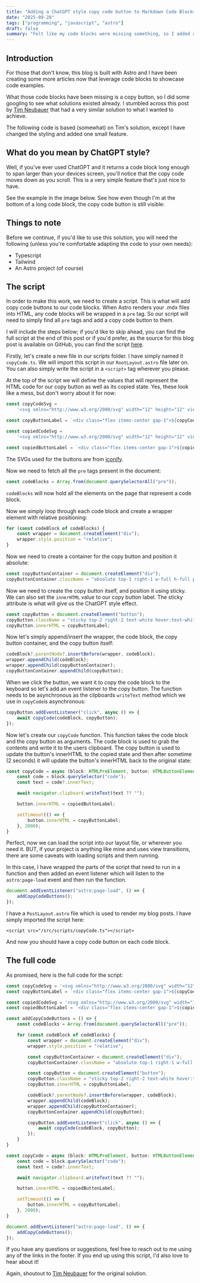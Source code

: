 ```yaml
---
title: "Adding a ChatGPT style copy code button to Markdown Code Blocks in Astro"
date: "2025-09-28"
tags: ["programming", "javascript", "astro"]
draft: false
summary: "Felt like my code blocks were missing something, so I added a ChatGPT style copy code button to them."
---
```


## Introduction

For those that don't know, this blog is built with Astro and I have been creating some more articles now that leverage code blocks to showcase code examples.

What those code blocks have been missing is a copy button, so I did some googling to see what solutions existed already. I stumbled across this post by [Tim Neubauer](https://timneubauer.dev/blog/copy-code-button-in-astro) that had a very similar solution to what I wanted to achieve.

The following code is based (somewhat) on Tim's solution, except I have changed the styling and added one small feature.

## What do you mean by ChatGPT style?

Well, if you've ever used ChatGPT and it returns a code block long enough to span larger than your devices screen, you'll notice that the copy code moves down as you scroll. This is a very simple feature that's just nice to have.

See the example in the image below. See how even though I'm at the bottom of a long code block, the copy code button is still visible:

<PostImage src="/static/images/chatgpt-copy-code-button.png" alt="ChatGPT style copy code button" />

## Things to note

Before we continue, if you'd like to use this solution, you will need the following (unless you're comfortable adapting the code to your own needs):

- Typescript
- Tailwind
- An Astro project (of course)

## The script

In order to make this work, we need to create a script. This is what will add copy code buttons to our code blocks. When Astro renders your .mdx files into HTML, any code blocks will be wrapped in a `pre` tag. So our script will need to simply find all `pre` tags and add a copy code button to them.

I will include the steps below; if you'd like to skip ahead, you can find the full script at the end of this post or if you'd prefer, as the source for this blog post is available on GitHub, you can find the script [here](https://git.akif.kr/akif.kr/blob/main/src/scripts/copyCode.ts).

Firstly, let's create a new file in our scripts folder. I have simply named it `copyCode.ts`. We will import this script in our `RootLayout.astro` file later on. You can also simply write the script in a `<script>` tag wherever you please.

At the top of the script we will define the values that will represent the HTML code for our copy button as well as its copied state. Yes, these look like a mess, but don't worry about it for now:

```typescript
const copyCodeSvg = 
    '<svg xmlns="http://www.w3.org/2000/svg" width="12" height="12" viewBox="0 0 24 24"><path fill="currentColor" d="M9 18q-.825 0-1.412-.587T7 16V4q0-.825.588-1.412T9 2h9q.825 0 1.413.588T20 4v12q0 .825-.587 1.413T18 18zm0-2h9V4H9zm-4 6q-.825 0-1.412-.587T3 20V7q0-.425.288-.712T4 6t.713.288T5 7v13h10q.425 0 .713.288T16 21t-.288.713T15 22zm4-6V4z"/></svg>'

const copyButtonLabel = `<div class="flex items-center gap-1">${copyCodeSvg}<div>Copy Code</div></div>`;

const copiedCodeSvg = 
    '<svg xmlns="http://www.w3.org/2000/svg" width="12" height="12" viewBox="0 0 24 24"><path fill="currentColor" d="m10 13.6l5.9-5.9q.275-.275.7-.275t.7.275t.275.7t-.275.7l-6.6 6.6q-.3.3-.7.3t-.7-.3l-2.6-2.6q-.275-.275-.275-.7t.275-.7t.7-.275t.7.275z"/></svg>'

const copiedButtonLabel = `<div class="flex items-center gap-1">${copiedCodeSvg}<div>Copied</div></div>`
```

The SVGs used for the buttons are from [iconify](https://iconify.design/).

Now we need to fetch all the `pre` tags present in the document:

```typescript
const codeBlocks = Array.from(document.querySelectorAll("pre"));
```

`codeBlocks` will now hold all the elements on the page that represent a code block.

Now we simply loop through each code block and create a wrapper element with relative positioning:

```typescript
for (const codeBlock of codeBlocks) {
    const wrapper = document.createElement("div");
    wrapper.style.position = "relative";
}
```

Now we need to create a container for the copy button and position it absolute:

```typescript
const copyButtonContainer = document.createElement("div");
copyButtonContainer.className = "absolute top-1 right-1 w-full h-full pointer-events-none flex justify-end items-start";
```

Now we need to create the copy button itself, and position it using sticky. We can also set the `innerHTML` value to our copy button label. The sticky attribute is what will give us the ChatGPT style effect.

```typescript
const copyButton = document.createElement("button");
copyButton.className = "sticky top-2 right-2 text-white hover:text-white/75 bg-[#17191E] bg-opacity-75 px-3 py-2 text-xs leading-4 rounded z-10 pointer-events-auto";
copyButton.innerHTML = copyButtonLabel;
```

Now let's simply append/insert the wrapper, the code block, the copy button container, and the copy button itself:

```typescript
codeBlock?.parentNode?.insertBefore(wrapper, codeBlock);
wrapper.appendChild(codeBlock);
wrapper.appendChild(copyButtonContainer);
copyButtonContainer.appendChild(copyButton);
```

When we click the button, we want it to copy the code block to the keyboard so let's add an event listener to the copy button. The function needs to be asynchronous as the clipboards `writeText` method which we use in `copyCode`is asynchronous:

```typescript
copyButton.addEventListener("click", async () => {
    await copyCode(codeBlock, copyButton);
});
```

Now let's create our `copyCode` function. This function takes the code block and the copy button as arguments. The code block is used to grab the contents and write it to the users clipboard. The copy button is used to update the button's innerHTML to the copied state and then after sometime (2 seconds) it will update the button's innerHTML back to the original state:

```typescript
const copyCode = async (block: HTMLPreElement, button: HTMLButtonElement) => {
    const code = block.querySelector("code");
    const text = code?.innerText;

    await navigator.clipboard.writeText(text ?? "");

    button.innerHTML = copiedButtonLabel;

    setTimeout(() => {
        button.innerHTML = copyButtonLabel;
    }, 2000);
}
```

Perfect, now we can load the script into our layout file, or wherever you need it. BUT, if your project is anything like mine and uses view transitions, there are some caveats with loading scripts and them running.

In this case, I have wrapped the parts of the script that need to run in a function and then added an event listener which will listen to the `astro:page-load` event and then run the function.

```typescript
document.addEventListener("astro:page-load", () => {
    addCopyCodeButtons();
});
```

I have a `PostLayout.astro` file which is used to render my blog posts. I have simply imported the script here:

```astro
<script src="/src/scripts/copyCode.ts"></script>
```

And now you should have a copy code button on each code block.

## The full code

As promised, here is the full code for the script:

<Collapsible title="View Full Code" useMonoFont>

```typescript
const copyCodeSvg = '<svg xmlns="http://www.w3.org/2000/svg" width="12" height="12" viewBox="0 0 24 24"><path fill="currentColor" d="M9 18q-.825 0-1.412-.587T7 16V4q0-.825.588-1.412T9 2h9q.825 0 1.413.588T20 4v12q0 .825-.587 1.413T18 18zm0-2h9V4H9zm-4 6q-.825 0-1.412-.587T3 20V7q0-.425.288-.712T4 6t.713.288T5 7v13h10q.425 0 .713.288T16 21t-.288.713T15 22zm4-6V4z"/></svg>'
const copyButtonLabel = `<div class="flex items-center gap-1">${copyCodeSvg}<div>Copy code</div></div>`;

const copiedCodeSvg = '<svg xmlns="http://www.w3.org/2000/svg" width="12" height="12" viewBox="0 0 24 24"><path fill="currentColor" d="m10 13.6l5.9-5.9q.275-.275.7-.275t.7.275t.275.7t-.275.7l-6.6 6.6q-.3.3-.7.3t-.7-.3l-2.6-2.6q-.275-.275-.275-.7t.275-.7t.7-.275t.7.275z"/></svg>'
const copiedButtonLabel = `<div class="flex items-center gap-1">${copiedCodeSvg}<div>Copied</div></div>`

const addCopyCodeButtons = () => {
    const codeBlocks = Array.from(document.querySelectorAll("pre"));

    for (const codeBlock of codeBlocks) {
        const wrapper = document.createElement("div");
        wrapper.style.position = "relative";

        const copyButtonContainer = document.createElement("div");
        copyButtonContainer.className = "absolute top-1 right-1 w-full h-[90%] pointer-events-none flex justify-end items-start";

        const copyButton = document.createElement("button");
        copyButton.className = "sticky top-2 right-2 text-white hover:text-white/75 bg-[#17191E] bg-opacity-75 px-3 py-2 text-xs leading-4 rounded z-10 pointer-events-auto";
        copyButton.innerHTML = copyButtonLabel;

        codeBlock?.parentNode?.insertBefore(wrapper, codeBlock);
        wrapper.appendChild(codeBlock);
        wrapper.appendChild(copyButtonContainer);
        copyButtonContainer.appendChild(copyButton);

        copyButton.addEventListener("click", async () => {
            await copyCode(codeBlock, copyButton);
        });
    }
}

const copyCode = async (block: HTMLPreElement, button: HTMLButtonElement) => {
    const code = block.querySelector("code");
    const text = code?.innerText;

    await navigator.clipboard.writeText(text ?? "");

    button.innerHTML = copiedButtonLabel;

    setTimeout(() => {
        button.innerHTML = copyButtonLabel;
    }, 2000);
}

document.addEventListener("astro:page-load", () => {
    addCopyCodeButtons();
});
```

</Collapsible>

If you have any questions or suggestions, feel free to reach out to me using any of the links in the footer. If you end up using this script, I'd also love to hear about it!

Again, shoutout to [Tim Neubauer](https://timneubauer.dev/blog/copy-code-button-in-astro) for the original solution.